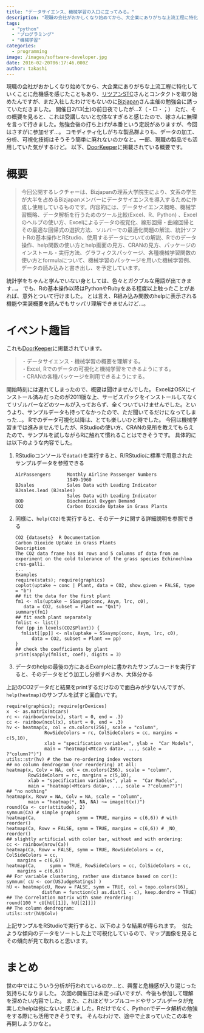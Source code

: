 ```yaml
---
title: "データサイエンス、機械学習の入口に立ってみる。"
description: "現職の会社がおかしくなり始めてから、大企業にありがちな上流工程に特化していくことに危機感を感じたこともあり、リツアンSTCさんとコンタクトを取り始めたんですが、..."
tags:
  - "python"
  - "プログラミング"
  - "機械学習"
categories:
  - programming
image: /images/software-developer.jpg
date: 2016-02-20T06:17:46.000Z
author: takashi
---
```



現職の会社がおかしくなり始めてから、大企業にありがちな上流工程に特化していくことに危機感を感じたこともあり、<a href="http://ritsuan.com/company/reason/">リツアンSTC</a>さんとコンタクトを取り始めたんですが、まだ入社したわけでもないのに<a href="http://bizjapan.org/">Bizjapan</a>さん主催の勉強会に誘っていただきました。
開催日2/13(土)の前日夜でしたが…Σ（・□・；）
ただ、その概要を見ると、これは受講しないと勿体なすぎると感じたので、嫁さんに無理を言って行きました。勉強会後の打ち上げが本番という定説がありますが、今回はさすがに参加せず…。
コモディティ化しがちな製品群よりも、データの加工、分析、可視化技術はそうそう簡単に廃れないのかなと。一部、現職の製品でも活用していた気がするけど。
以下、<a href="https://machinelearningstudy.doorkeeper.jp/events/39151">DoorKeeper</a>に掲載されている概要です。
<h1>概要</h1>
<blockquote>
  今回公開するレクチャーは、Bizjapanの理系大学院生により、文系の学生が大半を占めるBizjapanメンバーにデータサイエンスを導入するために作成し使用しているものです。内容的には、データサイエンス概略、機械学習概略、データ解析を行うためのツール比較(Excel、R、Python) 、Excelのヘルプの使い方、Excelによるデータの視覚化、線形回帰・曲線回帰とその最適な回帰式の選択方法、ソルバーでの最適化問題の解法、統計ソフトRの基本操作とRStudio、使用するデータについての解説、Rでのデータ操作、help関数の使い方とhelp画面の見方、CRANの見方、パッケージのインストール・実行方法、グラフィクスパッケージ、各種機械学習関数の使い方とformulaについて、機械学習のパッケージを用いた機械学習例、データの読み込みと書き出し、を予定しています。
</blockquote>
統計学をちゃんと学んでいない身としては、色々とガクブルな用語が出てきます…。
でも、Rの基本操作以降はPythonやRubyをある程度以上触ったことがあれば、意外とついて行けました。
とは言え、R組み込み関数のhelpに表示される機能や実装概要を読んでもサッパリ理解できませんけど…。
<h1>イベント趣旨</h1>
これも<a href="https://machinelearningstudy.doorkeeper.jp/events/39151">DoorKeeper</a>に掲載されています。
<blockquote>
  ・データサイエンス・機械学習の概要を理解する。<br />
  ・Excel, Rでのデータの可視化と機械学習をできるようにする。<br />
  ・CRANの各種パッケージを利用できるようにする。
</blockquote>
開始時刻には遅れてしまったので、概要は聞けませんでした。
ExcelはOSXにインストール済みだったのが2011版な上、サービスパックをインストールしてなくてリゾルバーなどのツールが入っておらず、全くついていけませんでした。というより、サンプルデータも持ってなかったので、ただ聞いてるだけになってしまった…。
Rでのデータ可視化以降は、とても楽しいひと時でした。
今回は機械学習までは進みませんでしたが、RStudioの使い方、CRANの見所を教えてもらえたので、サンプルを試しながらRに触れて慣れることはできそうです。
具体的には以下のような内容でした。
<ol>
<li>RStudioコンソールで<code>data()</code>を実行すると、R/RStudioに標準で用意されたサンプルデータを参照できる
<pre><code>AirPassengers      Monthly Airline Passenger Numbers
                   1949-1960
BJsales            Sales Data with Leading Indicator
BJsales.lead (BJsales)
                   Sales Data with Leading Indicator
BOD                Biochemical Oxygen Demand
CO2                Carbon Dioxide Uptake in Grass Plants
</code></pre></li>
<li>同様に、<code>help(CO2)</code>を実行すると、そのデータに関する詳細説明を参照できる
<pre><code>CO2 {datasets}  R Documentation
Carbon Dioxide Uptake in Grass Plants
Description
The CO2 data frame has 84 rows and 5 columns of data from an experiment on the cold tolerance of the grass species Echinochloa crus-galli.
...
Examples
require(stats); require(graphics)
coplot(uptake ~ conc | Plant, data = CO2, show.given = FALSE, type = "b")
## fit the data for the first plant
fm1 &lt;- nls(uptake ~ SSasymp(conc, Asym, lrc, c0),
   data = CO2, subset = Plant == "Qn1")
summary(fm1)
## fit each plant separately
fmlist &lt;- list()
for (pp in levels(CO2$Plant)) {
  fmlist[[pp]] &lt;- nls(uptake ~ SSasymp(conc, Asym, lrc, c0),
      data = CO2, subset = Plant == pp)
}
## check the coefficients by plant
print(sapply(fmlist, coef), digits = 3)
</code></pre></li>
<li>データのhelpの最後の方にあるExampleに書かれたサンプルコードを実行すると、そのデータをどう加工し分析すべきか、大体分かる</p></li>
</ol>
<p>上記のCO2データだと結果をprintするだけなので面白みが少ないんですが、<code>help(heatmap)</code>のサンプルを試すと面白いです。
<pre><code class="r">require(graphics); require(grDevices)
x  &lt;- as.matrix(mtcars)
rc &lt;- rainbow(nrow(x), start = 0, end = .3)
cc &lt;- rainbow(ncol(x), start = 0, end = .3)
hv &lt;- heatmap(x, col = cm.colors(256), scale = "column",
              RowSideColors = rc, ColSideColors = cc, margins = c(5,10),
              xlab = "specification variables", ylab =  "Car Models",
              main = "heatmap(&lt;Mtcars data&gt;, ..., scale = ?"column?")")
utils::str(hv) # the two re-ordering index vectors
## no column dendrogram (nor reordering) at all:
heatmap(x, Colv = NA, col = cm.colors(256), scale = "column",
        RowSideColors = rc, margins = c(5,10),
        xlab = "specification variables", ylab =  "Car Models",
        main = "heatmap(&lt;Mtcars data&gt;, ..., scale = ?"column?")")
## "no nothing"
heatmap(x, Rowv = NA, Colv = NA, scale = "column",
        main = "heatmap(*, NA, NA) ~= image(t(x))")
round(Ca &lt;- cor(attitude), 2)
symnum(Ca) # simple graphic
heatmap(Ca,               symm = TRUE, margins = c(6,6)) # with reorder()
heatmap(Ca, Rowv = FALSE, symm = TRUE, margins = c(6,6)) # _NO_ reorder()
## slightly artificial with color bar, without and with ordering:
cc &lt;- rainbow(nrow(Ca))
heatmap(Ca, Rowv = FALSE, symm = TRUE, RowSideColors = cc, ColSideColors = cc,
    margins = c(6,6))
heatmap(Ca,     symm = TRUE, RowSideColors = cc, ColSideColors = cc,
    margins = c(6,6))
## For variable clustering, rather use distance based on cor():
symnum( cU &lt;- cor(USJudgeRatings) )
hU &lt;- heatmap(cU, Rowv = FALSE, symm = TRUE, col = topo.colors(16),
             distfun = function(c) as.dist(1 - c), keep.dendro = TRUE)
## The Correlation matrix with same reordering:
round(100 * cU[hU[[1]], hU[[2]]])
## The column dendrogram:
utils::str(hU$Colv)
</code></pre>
上記サンプルをRStudioで実行すると、以下のような結果が得られます。
<img src="https://farm2.staticflickr.com/1689/24380251354_785bec4ccf_z_d.jpg" alt="" />
似たような傾向のデータをソートした上で可視化しているので、マップ画像を見るとその傾向が見て取れると思います。
<h1>まとめ</h1>
世の中ではこういう分析が行われているのか…と、興奮と危機感が入り混じった気持ちになりました。
次回の開催日は未定っぽいですが、今後も参加して理解を深めたい内容でした。
また、これほどサンプルコードやサンプルデータが充実したhelpは他にないと感じました。Rだけでなく、Pythonでデータ解析の勉強をする際にも活用できそうです。
そんなわけで、途中で止まっていたこの本を再開しようかなと。

